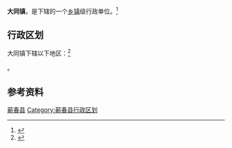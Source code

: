 {{中国乡级行政区|42/11/26/111/000}}

'''大同镇'''，是{{PRC admin/fullname|42/11/26/111/000|3}}下辖的一个[[乡镇|乡镇]]级行政单位。<ref>{{PRC admin/ref sgc|{{PRC admin/parent|42/11/26/111/000}}}}</ref>

== 行政区划 ==

大同镇下辖以下地区：<ref>{{PRC admin/ref sgc|42/11/26/111/000}}</ref>

{{PRC admin/children|42/11/26/111/000}}。

== 参考资料 ==

{{reflist}}

{{湖北省黄冈市蕲春县行政区划}}
{{湖北行政区划小作品}}
[[Category:黄冈建制镇|蕲春县]]
[[Category:蕲春县行政区划|Category:蕲春县行政区划]]